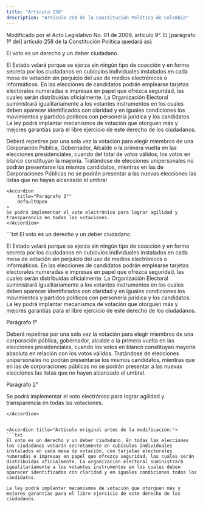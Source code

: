 ```yaml
---
title: "Artículo 258"
description: "Artículo 258 de la Constitución Política de Colombia"
---
```


<Warning>Modificado por el Acto Legislativo No. 01 de 2009, artículo 9°. El [parágrafo 1º del] artículo 258 de la Constitución Política quedará así: </Warning>

El voto es un derecho y un deber ciudadano. 

El Estado velará porque se ejerza sin ningún tipo de coacción y en forma secreta por los ciudadanos en cubículos individuales instalados en cada mesa de votación sin perjuicio del uso de medios electrónicos o informáticos. En las elecciones de candidatos podrán emplearse tarjetas electorales numeradas e impresas en papel que ofrezca seguridad, las cuales serán distribuidas oficialmente. La Organización Electoral suministrará igualitariamente a los votantes instrumentos en los cuales deben aparecer identificados con claridad y en iguales condiciones los movimientos y partidos políticos con personería jurídica y los candidatos. La ley podrá implantar mecanismos de votación que otorguen más y mejores garantías para el libre ejercicio de este derecho de los ciudadanos.

<AccordionGroup>
    <Accordion
        title="Parágrafo 1°"
        defaultOpen
    >
        Deberá repetirse por una sola vez la votación para elegir miembros de una Corporación Pública, Gobernador, Alcalde o la primera vuelta en las elecciones presidenciales, cuando del total de votos válidos, los votos en blanco constituyan la mayoría. Tratándose de elecciones unipersonales no podrán presentarse los mismos candidatos, mientras en las de Corporaciones Públicas no se podrán presentar a las nuevas elecciones las listas que no hayan alcanzado el umbral
    </Accordion>

    <Accordion
        title="Parágrafo 2°"
        defaultOpen
    >
    Se podrá implementar el voto electrónico para lograr agilidad y transparencia en todas las votaciones.
    </Accordion>

</AccordionGroup>


<Accordion title="Artículo Modificado por el Acto Legislativo No. 01 de 2003, artículo 11°. El artículo 258 de la Constitución Política quedará así:">
```txt
El voto es un derecho y un deber ciudadano.

El Estado velará porque se ejerza sin ningún tipo de coacción y en
forma secreta por los ciudadanos en cubículos individuales instalados
en cada mesa de votación sin perjuicio del uso de medios electrónicos
o informáticos. En las elecciones de candidatos podrán emplearse
tarjetas electorales numeradas e impresas en papel que ofrezca
seguridad, las cuales serán distribuidas oficialmente. La Organización
Electoral suministrará igualitariamente a los votantes instrumentos en
los cuales deben aparecer identificados con claridad y en iguales
condiciones los movimientos y partidos políticos con personería
jurídica y los candidatos. La ley podrá implantar mecanismos de
votación que otorguen más y mejores garantías para el libre ejercicio
de este derecho de los ciudadanos.

Parágrafo 1°

Deberá repetirse por una sola vez la votación para elegir miembros de
una corporación pública, gobernador, alcalde o la primera vuelta en
las elecciones presidenciales, cuando los votos en blanco constituyan
mayoría absoluta en relación con los votos válidos. Tratándose de
elecciones unipersonales no podrán presentarse los mismos candidatos,
mientras que en las de corporaciones públicas no se podrán presentar a
las nuevas elecciones las listas que no hayan alcanzado el umbral.

Parágrafo 2°

Se podrá implementar el voto electrónico para lograr agilidad y
transparencia en todas las votaciones.
```
</Accordion>


<Accordion title="Artículo original antes de la modificación:">
```txt
El voto es un derecho y un deber ciudadano. En todas las elecciones
los ciudadanos votarán secretamente en cubículos individuales
instalados en cada mesa de votación, con tarjetas electorales
numeradas e impresas en papel que ofrezca seguridad, las cuales serán
distribuidas oficialmente. La organización electoral suministrará
igualitariamente a los votantes instrumentos en los cuales deben
aparecer identificados con claridad y en iguales condiciones todos los
candidatos.

La ley podrá implantar mecanismos de votación que otorguen más y
mejores garantías para el libre ejercicio de este derecho de los
ciudadanos.
```
</Accordion>
